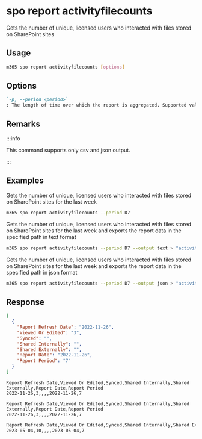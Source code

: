
# spo report activityfilecounts

Gets the number of unique, licensed users who interacted with files stored on SharePoint sites

## Usage

```sh
m365 spo report activityfilecounts [options]
```

## Options

```md definition-list
`-p, --period <period>`
: The length of time over which the report is aggregated. Supported values `D7`, `D30`, `D90`, `D180`.
```

<Global />

## Remarks

:::info

This command supports only csv and json output.

:::

## Examples

Gets the number of unique, licensed users who interacted with files stored on SharePoint sites for the last week

```sh
m365 spo report activityfilecounts --period D7
```

Gets the number of unique, licensed users who interacted with files stored on SharePoint sites for the last week and exports the report data in the specified path in text format

```sh
m365 spo report activityfilecounts --period D7 --output text > "activityfilecounts.txt"
```

Gets the number of unique, licensed users who interacted with files stored on SharePoint sites for the last week and exports the report data in the specified path in json format

```sh
m365 spo report activityfilecounts --period D7 --output json > "activityfilecounts.json"
```

## Response

<Tabs>
  <TabItem value="JSON">

  ```json
  [
    {
      "Report Refresh Date": "2022-11-26",
      "Viewed Or Edited": "3",
      "Synced": "",
      "Shared Internally": "",
      "Shared Externally": "",
      "Report Date": "2022-11-26",
      "Report Period": "7"
    }
  ]
  ```

  </TabItem>
  <TabItem value="Text">

  ```text
  Report Refresh Date,Viewed Or Edited,Synced,Shared Internally,Shared Externally,Report Date,Report Period
  2022-11-26,3,,,,2022-11-26,7
  ```

  </TabItem>
  <TabItem value="CSV">

  ```csv
  Report Refresh Date,Viewed Or Edited,Synced,Shared Internally,Shared Externally,Report Date,Report Period
  2022-11-26,3,,,,2022-11-26,7
  ```

  </TabItem>
  <TabItem value="Markdown">

  ```md
  Report Refresh Date,Viewed Or Edited,Synced,Shared Internally,Shared Externally,Report Date,Report Period
  2023-05-04,10,,,,2023-05-04,7
  ```

  </TabItem>
</Tabs>


